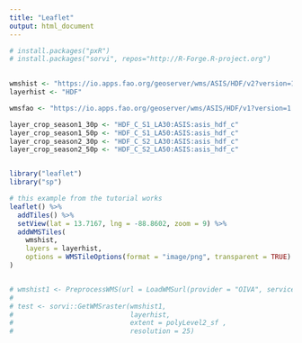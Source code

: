```yaml
---
title: "Leaflet"
output: html_document
---
```

```r
# install.packages("pxR")
# install.packages("sorvi", repos="http://R-Forge.R-project.org")
 

wmshist <- "https://io.apps.fao.org/geoserver/wms/ASIS/HDF/v2?version=1.3.0"
layerhist <- "HDF"

wmsfao <- "https://io.apps.fao.org/geoserver/wms/ASIS/HDF/v1?version=1.3.0"

layer_crop_season1_30p <- "HDF_C_S1_LA30:ASIS:asis_hdf_c"
layer_crop_season1_50p <- "HDF_C_S1_LA50:ASIS:asis_hdf_c"
layer_crop_season2_30p <- "HDF_C_S2_LA30:ASIS:asis_hdf_c"
layer_crop_season2_50p <- "HDF_C_S2_LA50:ASIS:asis_hdf_c"


library("leaflet")
library("sp")
```


```r
# this example from the tutorial works
leaflet() %>% 
  addTiles() %>% 
  setView(lat = 13.7167, lng = -88.8602, zoom = 9) %>% 
  addWMSTiles(
    wmshist,
    layers = layerhist,
    options = WMSTileOptions(format = "image/png", transparent = TRUE) 
)


# wmshist1 <- PreprocessWMS(url = LoadWMSurl(provider = "OIVA", service = "Corine"))
# 
# test <- sorvi::GetWMSraster(wmshist1, 
#                             layerhist, 
#                             extent = polyLevel2_sf , 
#                             resolution = 25)
```